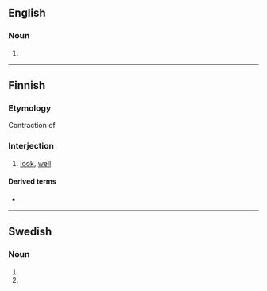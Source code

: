 ==English==

===Noun===
{{head|en|noun plural form}}

# {{plural of|kappa|lang=en}}

----

==Finnish==

===Etymology===
Contraction of {{suffix|lang=fi|katso|pas}}

===Interjection===
{{fi-int}}

# [[look]], [[well]]

====Derived terms====
* {{l|fi|kappas vain}}

----

==Swedish==

===Noun===
{{head|sv|noun form}}

# {{sv-noun-form-indef-gen|kappa}}
# {{sv-noun-form-indef-gen-pl|kappa}}
